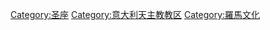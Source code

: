 {{Catmore}}

[[Category:圣座|Category:圣座]]
[[Category:意大利天主教教区|Category:意大利天主教教区]]
[[Category:羅馬文化|Category:羅馬文化]]